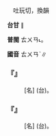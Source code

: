 
=={{ruby|彖|ㄊㄨㄢˋ}}==

　吐玩切，換韻

'''台甘''' {{ruby|(文)|ㄊㄨㄢ˪}}∥

'''普閩''' <rt>ㄊㄨㄢ˪</rt>。

'''國音''' <rt>ㄊㄨㄢˋ</rt>∥

    

==='''『{{ruby|彖|ㄊㄨㄢˋ}}{{ruby|傳|ㄓㄨㄢˋ}}』'''===
: [名] (台){{ruby|解|ㄍㄞˋ}}{{ruby|說|ㄙㄨㆤㆷ}}{{ruby|彖|ㄊㄨㄢ˪}}{{ruby|辭|ㄙㄨˊ}}{{ruby|丌|ㆤ}}{{ruby|字|ㆢㄧ˫}}{{ruby|/|ㄌㄧ˫}}{{ruby|句|ㄍㄨ˪}}。
    

==='''『{{ruby|彖|ㄊㄨㄢˋ}}{{ruby|辭|ㄘˊ}}』'''===
: [名] (台){{ruby|解|ㄍㄞˋ}}{{ruby|說|ㄙㄨㆤㆷ}}{{ruby|易|ㄧㆤㆶ ͘}}{{ruby|經|ㄍㄧㄥ}}{{ruby|八|ㄅㄚㆵ}}{{ruby|卦|ㄍㄨㄚ˪}}{{ruby|卦|ㄍㄨㄚ˪}}{{ruby|義|ㆣㄧ˫}}{{ruby|丌|ㆤ}}{{ruby|字|ㆢㄧ˫}}{{ruby|/|ㄌㄧ˫}}{{ruby|句|ㄍㄨ˪}}。
    

